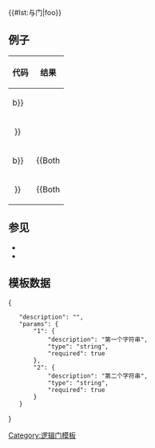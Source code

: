 {{documentation subpage}}
{{See|与门}}
{{#lst:与门|foo}}
== 例子 ==
{| class="wikitable"
! 代码 !! 结果
|-
 | {{tl|Both|a{{!}}b}} || {{Both|a|b}}
|-
 | {{tl|Both|a{{!}}&nbsp;}} || {{Both|a|}}
|-
 | {{tl|Both|&nbsp;{{!}}b}} || {{Both||b}}
|-
 | {{tl|Both|&nbsp;{{!}}&nbsp;}} || {{Both||}}
|}

== 参见 ==
* {{tl|If both}}
* {{tl|与门}}
{{逻辑门模板}}

== 模板数据 ==

{{TemplateDataHeader}}
<templatedata>
{
	"description": "",
	"params": {
		"1": {
			"description": "第一个字符串",
			"type": "string",
			"required": true
		},
		"2": {
			"description": "第二个字符串",
			"type": "string",
			"required": true
		}
	}
}
</templatedata>

<includeonly>
[[Category:逻辑门模板]]
</includeonly>
